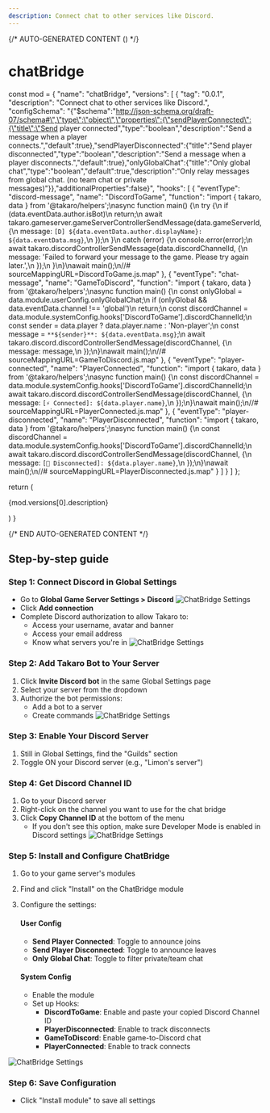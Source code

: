 ```yaml
---
description: Connect chat to other services like Discord.
---
```


{/* AUTO-GENERATED CONTENT () */}


# chatBridge

  const mod = {
  "name": "chatBridge",
  "versions": [
    {
      "tag": "0.0.1",
      "description": "Connect chat to other services like Discord.",
      "configSchema": "{\"$schema\":\"http://json-schema.org/draft-07/schema#\",\"type\":\"object\",\"properties\":{\"sendPlayerConnected\":{\"title\":\"Send player connected\",\"type\":\"boolean\",\"description\":\"Send a message when a player connects.\",\"default\":true},\"sendPlayerDisconnected\":{\"title\":\"Send player disconnected\",\"type\":\"boolean\",\"description\":\"Send a message when a player disconnects.\",\"default\":true},\"onlyGlobalChat\":{\"title\":\"Only global chat\",\"type\":\"boolean\",\"default\":true,\"description\":\"Only relay messages from global chat. (no team chat or private messages)\"}},\"additionalProperties\":false}",
      "hooks": [
        {
          "eventType": "discord-message",
          "name": "DiscordToGame",
          "function": "import { takaro, data } from '@takaro/helpers';\nasync function main() {\n    try {\n        if (data.eventData.author.isBot)\n            return;\n        await takaro.gameserver.gameServerControllerSendMessage(data.gameServerId, {\n            message: `[D] ${data.eventData.author.displayName}:  ${data.eventData.msg}`,\n        });\n    }\n    catch (error) {\n        console.error(error);\n        await takaro.discordControllerSendMessage(data.discordChannelId, {\n            message: 'Failed to forward your message to the game. Please try again later.',\n        });\n    }\n}\nawait main();\n//# sourceMappingURL=DiscordToGame.js.map"
        },
        {
          "eventType": "chat-message",
          "name": "GameToDiscord",
          "function": "import { takaro, data } from '@takaro/helpers';\nasync function main() {\n    const onlyGlobal = data.module.userConfig.onlyGlobalChat;\n    if (onlyGlobal && data.eventData.channel !== 'global')\n        return;\n    const discordChannel = data.module.systemConfig.hooks['DiscordToGame'].discordChannelId;\n    const sender = data.player ? data.player.name : 'Non-player';\n    const message = `**${sender}**: ${data.eventData.msg}`;\n    await takaro.discord.discordControllerSendMessage(discordChannel, {\n        message: message,\n    });\n}\nawait main();\n//# sourceMappingURL=GameToDiscord.js.map"
        },
        {
          "eventType": "player-connected",
          "name": "PlayerConnected",
          "function": "import { takaro, data } from '@takaro/helpers';\nasync function main() {\n    const discordChannel = data.module.systemConfig.hooks['DiscordToGame'].discordChannelId;\n    await takaro.discord.discordControllerSendMessage(discordChannel, {\n        message: `[⚡ Connected]: ${data.player.name}`,\n    });\n}\nawait main();\n//# sourceMappingURL=PlayerConnected.js.map"
        },
        {
          "eventType": "player-disconnected",
          "name": "PlayerDisconnected",
          "function": "import { takaro, data } from '@takaro/helpers';\nasync function main() {\n    const discordChannel = data.module.systemConfig.hooks['DiscordToGame'].discordChannelId;\n    await takaro.discord.discordControllerSendMessage(discordChannel, {\n        message: `[👋 Disconnected]: ${data.player.name}`,\n    });\n}\nawait main();\n//# sourceMappingURL=PlayerDisconnected.js.map"
        }
      ]
    }
  ]
};

  return (
    <div>
      <p>{mod.versions[0].description}</p>
      <Commands commands={mod.versions[0].commands} />
      <CronJobs cronJobs={mod.versions[0].cronJobs} />
      <Hooks hooks={mod.versions[0].hooks} />
      <Config configSchema={mod.versions[0].configSchema} />
    </div>
  )
}

<Module />

{/* END AUTO-GENERATED CONTENT */}

## Step-by-step guide

### Step 1: Connect Discord in Global Settings
- Go to **Global Game Server Settings > Discord**
![ChatBridge Settings](../../assets/images/chatBridge/chatBridge_1_Takaro_settings.png)
- Click **Add connection**
- Complete Discord authorization to allow Takaro to:
    - Access your username, avatar and banner
    - Access your email address
    - Know what servers you're in
![ChatBridge Settings](../../assets/images/chatBridge/chatbridge_2_Takaro_Discord.png)
### Step 2: Add Takaro Bot to Your Server
1. Click **Invite Discord bot** in the same Global Settings page
2. Select your server from the dropdown
3. Authorize the bot permissions:
    - Add a bot to a server
    - Create commands
![ChatBridge Settings](../../assets/images/chatBridge/chatBridge_3_Discord_bot.png)
### Step 3: Enable Your Discord Server
1. Still in Global Settings, find the "Guilds" section
2. Toggle ON your Discord server (e.g., "Limon's server")

### Step 4: Get Discord Channel ID

1. Go to your Discord server
2. Right-click on the channel you want to use for the chat bridge
3. Click **Copy Channel ID** at the bottom of the menu
    - If you don't see this option, make sure Developer Mode is enabled in Discord settings
![ChatBridge Settings](../../assets/images/chatBridge/chatBridge_4_DiscordChannelID.png)
### Step 5: Install and Configure ChatBridge

1. Go to your game server's modules
2. Find and click "Install" on the ChatBridge module
3. Configure the settings:
    
    #### User Config
    
    - **Send Player Connected**: Toggle to announce joins
    - **Send Player Disconnected**: Toggle to announce leaves
    - **Only Global Chat**: Toggle to filter private/team chat
    
    #### System Config
    
    - Enable the module
    - Set up Hooks:
        - **DiscordToGame**: Enable and paste your copied Discord Channel ID
        - **PlayerDisconnected**: Enable to track disconnects
        - **GameToDiscord**: Enable game-to-Discord chat
        - **PlayerConnected**: Enable to track connects

![ChatBridge Settings](../../assets/images/chatBridge/chatBridge_5_Module_Channelid.png)

### Step 6: Save Configuration

- Click "Install module" to save all settings

